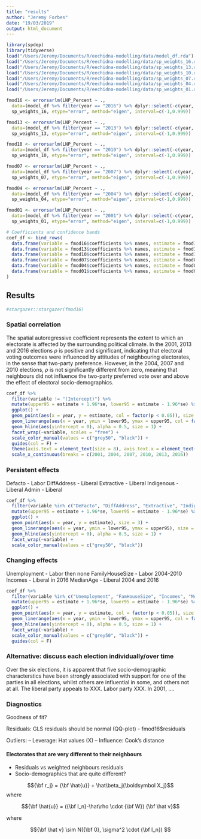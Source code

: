```yaml
---
title: "results"
author: "Jeremy Forbes"
date: "19/03/2019"
output: html_document
---
```


```r
library(spdep)
library(tidyverse)
load("/Users/Jeremy/Documents/R/eechidna-modelling/data/model_df.rda")
load("/Users/Jeremy/Documents/R/eechidna-modelling/data/sp_weights_16.rda")
load("/Users/Jeremy/Documents/R/eechidna-modelling/data/sp_weights_13.rda")
load("/Users/Jeremy/Documents/R/eechidna-modelling/data/sp_weights_10.rda")
load("/Users/Jeremy/Documents/R/eechidna-modelling/data/sp_weights_07.rda")
load("/Users/Jeremy/Documents/R/eechidna-modelling/data/sp_weights_04.rda")
load("/Users/Jeremy/Documents/R/eechidna-modelling/data/sp_weights_01.rda")

fmod16 <- errorsarlm(LNP_Percent ~ ., 
  data=(model_df %>% filter(year == "2016") %>% dplyr::select(-c(year, DivisionNm))),
  sp_weights_16, etype="error", method="eigen", interval=c(-1,0.999))

fmod13 <- errorsarlm(LNP_Percent ~ ., 
  data=(model_df %>% filter(year == "2013") %>% dplyr::select(-c(year, DivisionNm))),
  sp_weights_13, etype="error", method="eigen", interval=c(-1,0.999))

fmod10 <- errorsarlm(LNP_Percent ~ ., 
  data=(model_df %>% filter(year == "2010") %>% dplyr::select(-c(year, DivisionNm))),
  sp_weights_10, etype="error", method="eigen", interval=c(-1,0.999))

fmod07 <- errorsarlm(LNP_Percent ~ ., 
  data=(model_df %>% filter(year == "2007") %>% dplyr::select(-c(year, DivisionNm))),
  sp_weights_07, etype="error", method="eigen", interval=c(-1,0.999))

fmod04 <- errorsarlm(LNP_Percent ~ ., 
  data=(model_df %>% filter(year == "2004") %>% dplyr::select(-c(year, DivisionNm))),
  sp_weights_04, etype="error", method="eigen", interval=c(-1,0.999))

fmod01 <- errorsarlm(LNP_Percent ~ ., 
  data=(model_df %>% filter(year == "2001") %>% dplyr::select(-c(year, DivisionNm))),
  sp_weights_01, etype="error", method="eigen", interval=c(-1,0.999))

# Coefficients and confidence bands
coef_df <- bind_rows(
  data.frame(variable = fmod16$coefficients %>% names, estimate = fmod16$coefficients %>% unname, se = fmod16$rest.se %>% unname, p = summary(fmod16)$Coef[,4] %>% unname, year = 2016),
  data.frame(variable = fmod13$coefficients %>% names, estimate = fmod13$coefficients %>% unname, se = fmod13$rest.se %>% unname, p = summary(fmod13)$Coef[,4] %>% unname, year = 2013),
  data.frame(variable = fmod10$coefficients %>% names, estimate = fmod10$coefficients %>% unname, se = fmod10$rest.se %>% unname, p = summary(fmod10)$Coef[,4] %>% unname, year = 2010),
  data.frame(variable = fmod07$coefficients %>% names, estimate = fmod07$coefficients %>% unname, se = fmod07$rest.se %>% unname, p = summary(fmod07)$Coef[,4] %>% unname, year = 2007),
  data.frame(variable = fmod04$coefficients %>% names, estimate = fmod04$coefficients %>% unname, se = fmod04$rest.se %>% unname, p = summary(fmod04)$Coef[,4] %>% unname, year = 2004),
  data.frame(variable = fmod01$coefficients %>% names, estimate = fmod01$coefficients %>% unname, se = fmod01$rest.se %>% unname, p = summary(fmod01)$Coef[,4] %>% unname, year = 2001)
)
```

## Results

```r
#stargazer::stargazer(fmod16)
```

### Spatial correlation

The spatial autoregressive coefficient represents the extent to which an electorate is affected by the surrounding political climate. In the 2001, 2013 and 2016 elections $\rho$ is positive and significant, indicating that electoral voting outcomes were influenced by attitudes of neighbouring electorates, in the sense that two-party preference. However, in the 2004, 2007 and 2010 elections, $\rho$ is not significantly different from zero, meaning that neighbours did not influence the two-party preferred vote over and above the effect of electoral socio-demographics.

```r
coef_df %>% 
  filter(variable != "(Intercept)") %>% 
  mutate(upper95 = estimate + 1.96*se, lower95 = estimate - 1.96*se) %>% 
  ggplot() +
  geom_point(aes(x = year, y = estimate, col = factor(p < 0.05)), size = 2) +
  geom_linerange(aes(x = year, ymin = lower95, ymax = upper95, col = factor(p < 0.05)), size = 1.5) + 
  geom_hline(aes(yintercept = 0), alpha = 0.5, size = 1) + 
  facet_wrap(~variable, scales = "free") +
  scale_color_manual(values = c("grey50", "black")) +
  guides(col = F) +
  theme(axis.text = element_text(size = 8), axis.text.x = element_text(angle = 60, hjust=1)) +
  scale_x_continuous(breaks = c(2001, 2004, 2007, 2010, 2013, 2016))
```


### Persistent effects
Defacto - Labor
DiffAddress - Liberal
Extractive - Liberal
Indigenous - Liberal
Admin - Liberal

```r
coef_df %>% 
  filter(variable %in% c("DeFacto", "DiffAddress", "Extractive", "Indigenous", "ManagerAdminClericalSales")) %>% 
  mutate(upper95 = estimate + 1.96*se, lower95 = estimate - 1.96*se) %>% 
  ggplot() +
  geom_point(aes(x = year, y = estimate), size = 3) +
  geom_linerange(aes(x = year, ymin = lower95, ymax = upper95), size = 1.5) + 
  geom_hline(aes(yintercept = 0), alpha = 0.5, size = 1) + 
  facet_wrap(~variable) +
  scale_color_manual(values = c("grey50", "black"))
```


### Changing effects
Unemployment - Labor then none
FamilyHouseSize - Labor 2004-2010
Incomes - Liberal in 2016
MedianAge - Liberal 2004 and 2016

```r
coef_df %>% 
  filter(variable %in% c("Unemployment", "FamHouseSize", "Incomes", "MedianAge")) %>% 
  mutate(upper95 = estimate + 1.96*se, lower95 = estimate - 1.96*se) %>% 
  ggplot() +
  geom_point(aes(x = year, y = estimate, col = factor(p < 0.05)), size = 3) +
  geom_linerange(aes(x = year, ymin = lower95, ymax = upper95, col = factor(p < 0.05)), size = 1.5) + 
  geom_hline(aes(yintercept = 0), alpha = 0.5, size = 1) + 
  facet_wrap(~variable) +
  scale_color_manual(values = c("grey50", "black")) +
  guides(col = F)
```

### Alternative: discuss each election individually/over time

Over the six elections, it is apparent that five socio-demographic characterstics have been strongly associated with support for one of the parties in all elections, whilst others are influential in some, and others not at all. The liberal party appeals to XXX. Labor party XXX. In 2001, ....


### Diagnostics
Goodness of fit?

Residuals: GLS residuals should be normal (QQ-plot)
- fmod16$residuals

Outliers:
-- Leverage: Hat values (X)
-- Influence: Cook's distance

#### Electorates that are very different to their neighbours
- Residuals vs weighted neighbours residuals
- Socio-demographics that are quite different?



$${\bf r_j} = {\bf \hat{u}} + \hat\beta_j{\boldsymbol X_j}$$
where

$${\bf \hat{u}} = ({\bf I_n}-\hat\rho \cdot {\bf W}) {\bf  \hat v}$$

where 

$${\bf  \hat v} \sim N({\bf 0}, \sigma^2 \cdot {\bf I_n}) $$